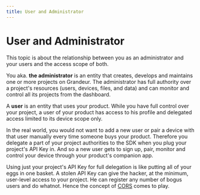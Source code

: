 ```yaml
---
title: User and Administrator
---
```


# User and Administrator

This topic is about the relationship between you as an administrator and your users and the access scope of both.

You aka. **the administrator** is an entity that creates, develops and maintains one or more projects on Grandeur. The administrator has full authority over a project's resources (users, devices, files, and data) and can monitor and control all its projects from the dashboard.

A **user** is an entity that uses your product. While you have full control over your project, a user of your product has access to his profile and delegated access limited to its device scope only.

In the real world, you would not want to add a new user or pair a device with that user manually every time someone buys your product. Therefore you delegate a part of your project authorities to the SDK when you plug your project's API Key in. And so a new user gets to sign up, pair, monitor and control your device through your product's companion app.

Using just your project's API Key for full delegation is like putting all of your eggs in one basket. A stolen API Key can give the hacker, at the minimum, user-level access to your project. He can register any number of bogus users and do whatnot. Hence the concept of [CORS](/guides/security/cors) comes to play. 